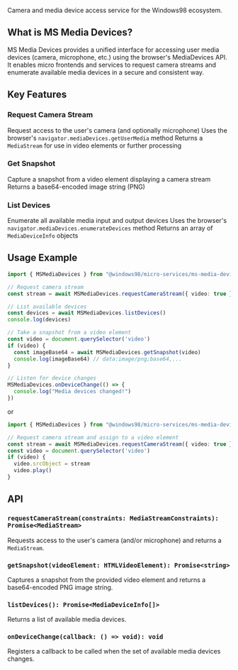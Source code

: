 
<Meta title="Workspaces/Micro Services/Services/MSMediaDevices" />

<Title>📷 MS Media Devices</Title>

Camera and media device access service for the Windows98 ecosystem.

## What is MS Media Devices?

MS Media Devices provides a unified interface for accessing user media devices (camera, microphone, etc.) using the browser's MediaDevices API. It enables micro frontends and services to request camera streams and enumerate available media devices in a secure and consistent way.

## Key Features

### **Request Camera Stream**
 Request access to the user's camera (and optionally microphone)
 Uses the browser's `navigator.mediaDevices.getUserMedia` method
 Returns a `MediaStream` for use in video elements or further processing

### **Get Snapshot**
 Capture a snapshot from a video element displaying a camera stream
 Returns a base64-encoded image string (PNG)

### **List Devices**
 Enumerate all available media input and output devices
 Uses the browser's `navigator.mediaDevices.enumerateDevices` method
 Returns an array of `MediaDeviceInfo` objects

## Usage Example

```ts
import { MSMediaDevices } from "@windows98/micro-services/ms-media-devices"

// Request camera stream
const stream = await MSMediaDevices.requestCameraStream({ video: true })

// List available devices
const devices = await MSMediaDevices.listDevices()
console.log(devices)

// Take a snapshot from a video element
const video = document.querySelector('video')
if (video) {
  const imageBase64 = await MSMediaDevices.getSnapshot(video)
  console.log(imageBase64) // data:image/png;base64,...
}

// Listen for device changes
MSMediaDevices.onDeviceChange(() => {
  console.log("Media devices changed!")
})
```

or

```ts
import { MSMediaDevices } from "@windows98/micro-services/ms-media-devices"

// Request camera stream and assign to a video element
const stream = await MSMediaDevices.requestCameraStream({ video: true })
const video = document.querySelector('video')
if (video) {
  video.srcObject = stream
  video.play()
}
```

## API

### `requestCameraStream(constraints: MediaStreamConstraints): Promise<MediaStream>`
Requests access to the user's camera (and/or microphone) and returns a `MediaStream`.

### `getSnapshot(videoElement: HTMLVideoElement): Promise<string>`
Captures a snapshot from the provided video element and returns a base64-encoded PNG image string.

### `listDevices(): Promise<MediaDeviceInfo[]>`
Returns a list of available media devices.

### `onDeviceChange(callback: () => void): void`
Registers a callback to be called when the set of available media devices changes.
